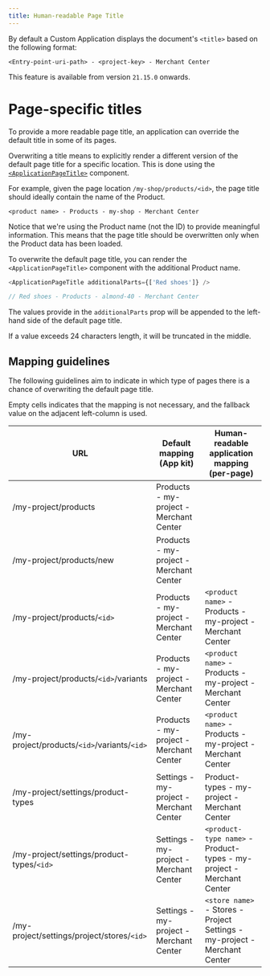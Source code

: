 ```yaml
---
title: Human-readable Page Title
---
```


By default a Custom Application displays the document's `<title>` based on the following format:

```
<Entry-point-uri-path> - <project-key> - Merchant Center
```

<Info>

This feature is available from version `21.15.0` onwards.

</Info>

# Page-specific titles

To provide a more readable page title, an application can override the default title in some of its pages.

Overwriting a title means to explicitly render a different version of the default page title for a specific location. This is done using the [`<ApplicationPageTitle>`](/api-reference/commercetools-frontend-application-shell#applicationpagetitle) component.

For example, given the page location `/my-shop/products/<id>`, the page title should ideally contain the name of the Product.

```
<product name> - Products - my-shop - Merchant Center
```

<Info>

Notice that we're using the Product name (not the ID) to provide meaningful information. This means that the page title should be overwritten only when the Product data has been loaded.

</Info>

To overwrite the default page title, you can render the `<ApplicationPageTitle>` component with the additional Product name.

```js
<ApplicationPageTitle additionalParts={['Red shoes']} />

// Red shoes - Products - almond-40 - Merchant Center
```

The values provide in the `additionalParts` prop will be appended to the left-hand side of the default page title.

<Info>

If a value exceeds 24 characters length, it will be truncated in the middle.

</Info>

## Mapping guidelines

The following guidelines aim to indicate in which type of pages there is a chance of overwriting the default page title.

<Info>

Empty cells indicates that the mapping is not necessary, and the fallback value on the adjacent left-column is used.

</Info>

| URL | Default mapping (App kit) | Human-readable application mapping (per-page) |
| --- | --- | --- |
| /my-project/products | Products - my-project - Merchant Center | |
| /my-project/products/new | Products - my-project - Merchant Center | |
| /my-project/products/`<id>` | Products - my-project - Merchant Center | `<product name>` - Products - my-project - Merchant Center |
| /my-project/products/`<id>`/variants | Products - my-project - Merchant Center | `<product name>` - Products - my-project - Merchant Center |
| /my-project/products/`<id>`/variants/`<id>` | Products - my-project - Merchant Center | `<product name>` - Products - my-project - Merchant Center |
| /my-project/settings/product-types | Settings - my-project - Merchant Center | Product-types - my-project - Merchant Center |
| /my-project/settings/product-types/`<id>` | Settings - my-project - Merchant Center | `<product-type name>` - Product-types - my-project - Merchant Center |
| /my-project/settings/project/stores/`<id>` | Settings - my-project - Merchant Center | `<store name>` - Stores - Project Settings - my-project - Merchant Center |
